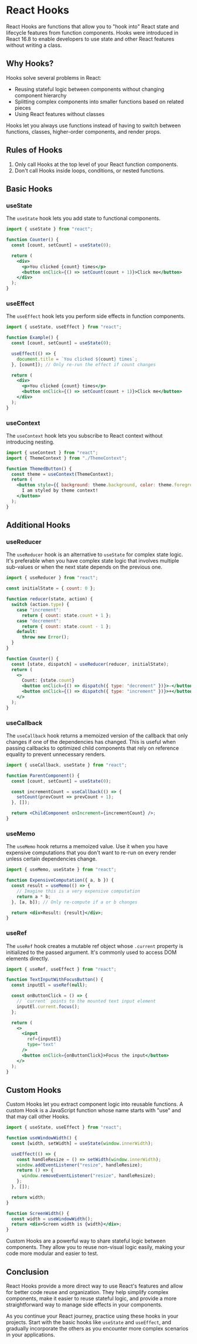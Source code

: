 
# React Hooks

React Hooks are functions that allow you to "hook into" React state and lifecycle features from function components. Hooks were introduced in React 16.8 to enable developers to use state and other React features without writing a class.

## Why Hooks?

Hooks solve several problems in React:

- Reusing stateful logic between components without changing component hierarchy
- Splitting complex components into smaller functions based on related pieces
- Using React features without classes

<Callout emoji='💡'>
  Hooks let you always use functions instead of having to switch between
  functions, classes, higher-order components, and render props.
</Callout>

## Rules of Hooks

1. Only call Hooks at the top level of your React function components.
2. Don't call Hooks inside loops, conditions, or nested functions.

## Basic Hooks

### useState

The `useState` hook lets you add state to functional components.

```jsx
import { useState } from "react";

function Counter() {
  const [count, setCount] = useState(0);

  return (
    <div>
      <p>You clicked {count} times</p>
      <button onClick={() => setCount(count + 1)}>Click me</button>
    </div>
  );
}
```

### useEffect

The `useEffect` hook lets you perform side effects in function components.

```jsx
import { useState, useEffect } from "react";

function Example() {
  const [count, setCount] = useState(0);

  useEffect(() => {
    document.title = `You clicked ${count} times`;
  }, [count]); // Only re-run the effect if count changes

  return (
    <div>
      <p>You clicked {count} times</p>
      <button onClick={() => setCount(count + 1)}>Click me</button>
    </div>
  );
}
```

### useContext

The `useContext` hook lets you subscribe to React context without introducing nesting.

```jsx
import { useContext } from "react";
import { ThemeContext } from "./ThemeContext";

function ThemedButton() {
  const theme = useContext(ThemeContext);
  return (
    <button style={{ background: theme.background, color: theme.foreground }}>
      I am styled by theme context!
    </button>
  );
}
```

## Additional Hooks

### useReducer

The `useReducer` hook is an alternative to `useState` for complex state logic. It's preferable when you have complex state logic that involves multiple sub-values or when the next state depends on the previous one.

```jsx
import { useReducer } from "react";

const initialState = { count: 0 };

function reducer(state, action) {
  switch (action.type) {
    case "increment":
      return { count: state.count + 1 };
    case "decrement":
      return { count: state.count - 1 };
    default:
      throw new Error();
  }
}

function Counter() {
  const [state, dispatch] = useReducer(reducer, initialState);
  return (
    <>
      Count: {state.count}
      <button onClick={() => dispatch({ type: "decrement" })}>-</button>
      <button onClick={() => dispatch({ type: "increment" })}>+</button>
    </>
  );
}
```

### useCallback

The `useCallback` hook returns a memoized version of the callback that only changes if one of the dependencies has changed. This is useful when passing callbacks to optimized child components that rely on reference equality to prevent unnecessary renders.

```jsx
import { useCallback, useState } from "react";

function ParentComponent() {
  const [count, setCount] = useState(0);

  const incrementCount = useCallback(() => {
    setCount(prevCount => prevCount + 1);
  }, []);

  return <ChildComponent onIncrement={incrementCount} />;
}
```

### useMemo

The `useMemo` hook returns a memoized value. Use it when you have expensive computations that you don't want to re-run on every render unless certain dependencies change.

```jsx
import { useMemo, useState } from "react";

function ExpensiveComputation({ a, b }) {
  const result = useMemo(() => {
    // Imagine this is a very expensive computation
    return a * b;
  }, [a, b]); // Only re-compute if a or b changes

  return <div>Result: {result}</div>;
}
```

### useRef

The `useRef` hook creates a mutable ref object whose `.current` property is initialized to the passed argument. It's commonly used to access DOM elements directly.

```jsx
import { useRef, useEffect } from "react";

function TextInputWithFocusButton() {
  const inputEl = useRef(null);

  const onButtonClick = () => {
    // `current` points to the mounted text input element
    inputEl.current.focus();
  };

  return (
    <>
      <input
        ref={inputEl}
        type='text'
      />
      <button onClick={onButtonClick}>Focus the input</button>
    </>
  );
}
```

## Custom Hooks

Custom Hooks let you extract component logic into reusable functions. A custom Hook is a JavaScript function whose name starts with "use" and that may call other Hooks.

```jsx
import { useState, useEffect } from "react";

function useWindowWidth() {
  const [width, setWidth] = useState(window.innerWidth);

  useEffect(() => {
    const handleResize = () => setWidth(window.innerWidth);
    window.addEventListener("resize", handleResize);
    return () => {
      window.removeEventListener("resize", handleResize);
    };
  }, []);

  return width;
}

function ScreenWidth() {
  const width = useWindowWidth();
  return <div>Screen width is {width}</div>;
}
```

<Callout emoji='🚀'>
  Custom Hooks are a powerful way to share stateful logic between components.
  They allow you to reuse non-visual logic easily, making your code more modular
  and easier to test.
</Callout>

## Conclusion

React Hooks provide a more direct way to use React's features and allow for better code reuse and organization. They help simplify complex components, make it easier to reuse stateful logic, and provide a more straightforward way to manage side effects in your components.

As you continue your React journey, practice using these hooks in your projects. Start with the basic hooks like `useState` and `useEffect`, and gradually incorporate the others as you encounter more complex scenarios in your applications.
